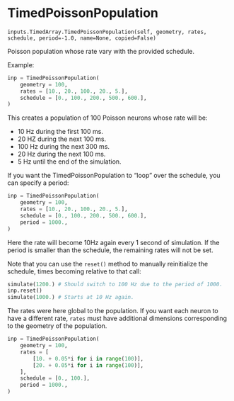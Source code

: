 # TimedPoissonPopulation { #ANNarchy.inputs.TimedArray.TimedPoissonPopulation }

`inputs.TimedArray.TimedPoissonPopulation(self, geometry, rates, schedule, period=-1.0, name=None, copied=False)`

Poisson population whose rate vary with the provided schedule.

Example:

```python
inp = TimedPoissonPopulation(
    geometry = 100,
    rates = [10., 20., 100., 20., 5.],
    schedule = [0., 100., 200., 500., 600.],
)
```


This creates a population of 100 Poisson neurons whose rate will be:

* 10 Hz during the first 100 ms.
* 20 HZ during the next 100 ms.
* 100 Hz during the next 300 ms.
* 20 Hz during the next 100 ms.
* 5 Hz until the end of the simulation.


If you want the TimedPoissonPopulation to "loop" over the schedule, you can specify a period:

```python
inp = TimedPoissonPopulation(
    geometry = 100,
    rates = [10., 20., 100., 20., 5.],
    schedule = [0., 100., 200., 500., 600.],
    period = 1000.,
)
```

Here the rate will become 10Hz again every 1 second of simulation. If the period is smaller than the schedule, the remaining rates will not be set.

Note that you can use the ``reset()`` method to manually reinitialize the schedule, times becoming relative to that call:

```python
simulate(1200.) # Should switch to 100 Hz due to the period of 1000.
inp.reset()
simulate(1000.) # Starts at 10 Hz again.
```

The rates were here global to the population. If you want each neuron to have a different rate, ``rates`` must have additional dimensions corresponding to the geometry of the population.

```python
inp = TimedPoissonPopulation(
    geometry = 100,
    rates = [ 
        [10. + 0.05*i for i in range(100)], 
        [20. + 0.05*i for i in range(100)],
    ],
    schedule = [0., 100.],
    period = 1000.,
)
```